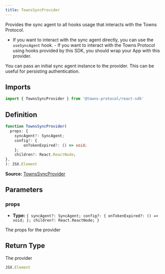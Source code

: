 ```yaml
---
title: TownsSyncProvider
---
```

Provides the sync agent to all hooks usage that interacts with the Towns Protocol.

- If you want to interact with the sync agent directly, you can use the `useSyncAgent` hook. - If you want to interact with the Towns Protocol using hooks provided by this SDK, you should wrap your App with this provider.

You can pass an initial sync agent instance to the provider. This can be useful for persisting authentication.

## Imports

```ts
import { TownsSyncProvider } from '@towns-protocol/react-sdk'
```

## Definition

```ts
function TownsSyncProvider(
  props: {
    syncAgent?: SyncAgent;
    config?: {
        onTokenExpired?: () => void;
    };
    children?: React.ReactNode;
},
): JSX.Element
```

**Source:** [TownsSyncProvider](https://github.com/towns-protocol/towns/blob/main/packages/react-sdk/src/TownsSyncProvider.tsx)

## Parameters

### props

- **Type:** `{
    syncAgent?: SyncAgent;
    config?: {
        onTokenExpired?: () => void;
    };
    children?: React.ReactNode;
}`

The props for the provider

## Return Type

The provider

```ts
JSX.Element
```
